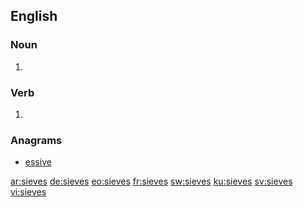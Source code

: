 ==English==

===Noun===
{{head|en|plural}}

# {{plural of|sieve|lang=en}}

===Verb===
{{head|en}}

# {{en-third-person singular of|sieve}}

===Anagrams===
* [[essive#English|essive]]

[[ar:sieves]]
[[de:sieves]]
[[eo:sieves]]
[[fr:sieves]]
[[sw:sieves]]
[[ku:sieves]]
[[sv:sieves]]
[[vi:sieves]]